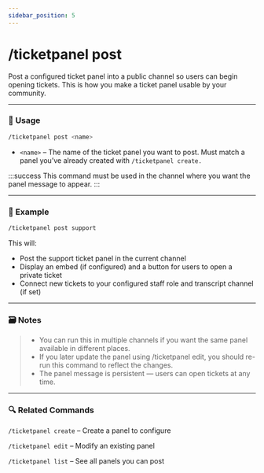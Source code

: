 ```yaml
---
sidebar_position: 5
---
```


# /ticketpanel post

Post a configured ticket panel into a public channel so users can begin opening tickets. This is how you make a ticket panel usable by your community.

<hr className="md-divider-gradient" />

### 💬 Usage
```bash
/ticketpanel post <name>
```
- `<name>` – The name of the ticket panel you want to post. Must match a panel you’ve already created with `/ticketpanel create.`

:::success
This command must be used in the channel where you want the panel message to appear.
:::

<hr className="md-divider-gradient" />

### 📌 Example
```bash
/ticketpanel post support
```
This will:
- Post the support ticket panel in the current channel
- Display an embed (if configured) and a button for users to open a private ticket
- Connect new tickets to your configured staff role and transcript channel (if set)

<hr className="md-divider-gradient" />

### 🗃️ Notes
> - You can run this in multiple channels if you want the same panel available in different places.
> - If you later update the panel using /ticketpanel edit, you should re-run this command to reflect the changes.
> - The panel message is persistent — users can open tickets at any time.

<hr className="md-divider-gradient" />

### 🔍 Related Commands
`/ticketpanel create` – Create a panel to configure

`/ticketpanel edit` – Modify an existing panel

`/ticketpanel list` – See all panels you can post